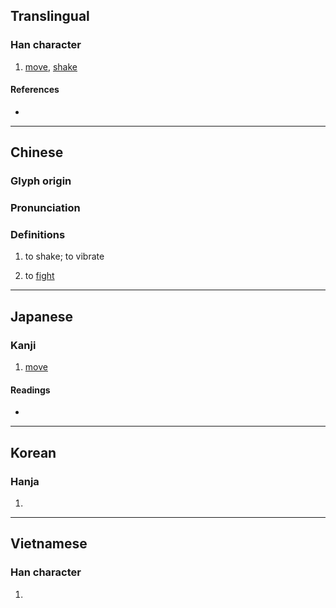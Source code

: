 {{character info}}
==Translingual==

===Han character===
{{Han char|rn=64|rad=手|as=13|sn=16|four=53035|canj=QIRP|ids=⿰扌感}}

# [[move]], [[shake]]

====References====
* {{Han ref|kx=0457.200|dkj=12775|dj=0806.030|hdz=31967.070|uh=64BC|ud=25788|bh=BED9|bd=48857}}

----

==Chinese==
{{zh-forms|ss=𰓭}}

===Glyph origin===
{{Han etym}}

===Pronunciation===
{{zh-pron
|m=hàn
|c=ham6
|h=pfs=
|md=
|mn=hām/tw,xm,zz:hám
|mn_note=hám - 扻 is used in the Mainland
|w=
|mc=y
|oc=y
|cat=v
}}

===Definitions===
{{zh-hanzi}}

# to shake; to vibrate
# {{lb|zh|Cantonese}} to [[fight]]

----

==Japanese==

===Kanji===
{{ja-kanji|grade=|rs=手13}}

# [[move]]

====Readings====
* {{ja-readings
|goon=ごん
|kanon=かん
|kun=うごか-す
}}

----

==Korean==

===Hanja===
{{ko-hanja|hangeul=감|eumhun=|rv=gam|mr=kam|y=kam}}

# {{rfdef|ko|sort=手13}}

----

==Vietnamese==

===Han character===
{{vi-readings|reading=cắn, hám|rs=手13}}

# {{rfdef|vi|sort=手13}}